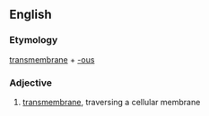 ==English==

===Etymology===

[[transmembrane]] + [[-ous]]

===Adjective===
{{en-adj|-}}

# [[transmembrane]], traversing a cellular membrane